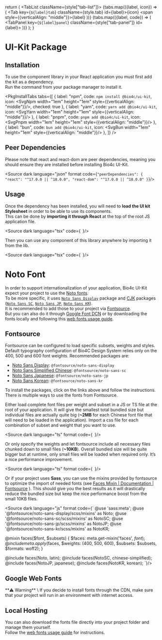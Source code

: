 
  return (
    <Tabs>
      <TabList className={style["tab-list"]}>
        {tabs.map(({label, icon}) => (
          <Tab key={`${label}tab`} className={style.tab} id={label}>{icon} <span
            style={{verticalAlign: "middle"}}>{label}</span></Tab>
        ))}
      </TabList>
      {tabs.map(({label, code}) => (
        <TabPanel key={`${label}panel`} className={style["tab-panel"]} id={label}>
          <Source dark language="bash" code={code}/>
        </TabPanel>
      ))}
    </Tabs>
  );
}

<Meta title="Overview/Getting Started"/>

# UI-Kit Package

## Installation

To use the component library in your React application you must first add the kit as a dependency. \
Run the command from your package manager to install it.

<PkgInstallTabs
  tabs={[
    {
      label: "npm",
      code: `npm install @bio4c/ui-kit`,
      icon: <SvgNpm width="1em" height="1em" style={{verticalAlign: "middle"}}/>,
      checked: true
    },
    {
      label: "yarn",
      code: `yarn add @bio4c/ui-kit`,
      icon: <SvgYarn width="1em" height="1em" style={{verticalAlign: "middle"}}/>
    },
    {
      label: "pnpm",
      code: `pnpm add @bio4c/ui-kit`,
      icon: <SvgPnpm width="1em" height="1em" style={{verticalAlign: "middle"}}/>
    },
    {
      label: "bun",
      code: `bun add @bio4c/ui-kit`,
      icon: <SvgBun width="1em" height="1em" style={{verticalAlign: "middle"}}/>
    },
  ]}
/>

## Peer Dependencies

Please note that react and react-dom are peer dependencies, meaning you should ensure they are installed before installing Bio4c UI-Kit.

<Source dark language="json" format code={`
  "peerDependencies": {
    "react": "^17.0.0 || ^18.0.0",
    "react-dom": "^17.0.0 || ^18.0.0"
  }
`}/>

## Usage

Once the dependency has been installed, you will need to **load the UI kit Stylesheet** in order to be able to use its components. \
This can be done by **importing it through React** at the top of the root JS application file.

<Source dark language="tsx" code={`
`}/>

Then you can use any component of this library anywhere by importing it from the lib.

<Source dark language="tsx" code={`
`}/>

# Noto Font

In order to support internationalization of your application, Bio4c UI-Kit expect your project to use the [Noto fonts](https://fonts.google.com/noto/specimen/Noto+Sans). \
To be more specific, it uses [`Noto Sans Display`](https://fontsource.org/fonts/noto-sans-display) package and [CJK](https://fonts.google.com/knowledge/type_in_china_japan_and_korea) packages ([`Noto Sans SC`](https://fontsource.org/fonts/noto-sans-sc), [`Noto Sans JP`](https://fontsource.org/fonts/noto-sans-jp), [`Noto Sans KR`](https://fontsource.org/fonts/noto-sans-kr)). \
It is recommended to add those to your project via [Fontsource](https://fontsource.org/docs/getting-started/introduction). \
But you can also do it through [Google Font DCN](https://fonts.google.com/selection/embed) or by downloading the fonts locally and following this [web fonts usage guide](https://fonts.google.com/knowledge/using_type/using_web_fonts).

## Fontsource

Fontsource can be configured to load specific subsets, weights and styles. Default typography configuration of Bio4C Design System relies only on the 400, 500 and 600 font weights.
Recommended packages are:

* [Noto Sans Display](https://fontsource.org/fonts/noto-sans-display/install): `@fontsource/noto-sans-display`
* [Noto Sans Simplified Chinese](https://fontsource.org/fonts/noto-sans-sc/install): `@fontsource/noto-sans-sc`
* [Noto Sans Japanese](https://fontsource.org/fonts/noto-sans-jp/install): `@fontsource/noto-sans-jp`
* [Noto Sans Korean](https://fontsource.org/fonts/noto-sans-kr/install): `@fontsource/noto-sans-kr`

To install the packages, click on the links above and follow the instructions. \
There is multiple ways to use the fonts from Fontsource.

Either load complete font files per weight and subset in a JS or TS file at the root of your application.
It will give the smallest total bundled size but individual files are actually quite big (**~2MB** for each Chinese font file that will need to be loaded in the application).
Import a css file for each combination of subset and weight that you want to use.

<Source dark language="ts" format code={`
`}/>

Or only specify the weights and let fontsource include all necessary files chunked down to small files (**~10KB**).
Overall bundled size will be quite bigger but at runtime, only small files will be loaded when required only. It’s a nice performance improvement.

<Source dark language="ts" format code={`
`}/>

Or if your project uses **Sass**, you can use the mixins provided by fontsource to optimize the import of needed fonts (see [Faces Mixin | Documentation | Fontsource](https://fontsource.org/docs/getting-started/faces-mixin) ).
This should give you the best results as it will drastically reduce the bundled size but keep the nice performance boost from the small 10KB files.

<Source dark language="js" format code={`
@use 'sass:meta';
@use '@fontsource/noto-sans-display/scss/mixins' as Noto;
@use '@fontsource/noto-sans-sc/scss/mixins' as NotoSC;
@use '@fontsource/noto-sans-jp/scss/mixins' as NotoJP;
@use '@fontsource/noto-sans-kr/scss/mixins' as NotoKR;

@mixin faces($font, $subsets) {
  $faces: meta.get-mixin('faces', $font);
  @include meta.apply($faces, $weights: (400, 500, 600), $subsets: $subsets, $formats: woff2);
}

@include faces(Noto, latin);
@include faces(NotoSC, chinese-simplified);
@include faces(NotoJP, japanese);
@include faces(NotoKR, korean);
`}/>

## Google Web Fonts

<div className={[style.admonition, style.warning].join(' ')}>
  **⚠️ Warning** \
  If you decide to install fonts through the CDN, make sure that your project will run in an
  environment with internet access.
</div>

## Local Hosting

You can also download the fonts file directly into your project folder and manage them yourself. \
Follow the [web fonts usage guide](https://fonts.google.com/knowledge/using_type/using_web_fonts) for instructions.
